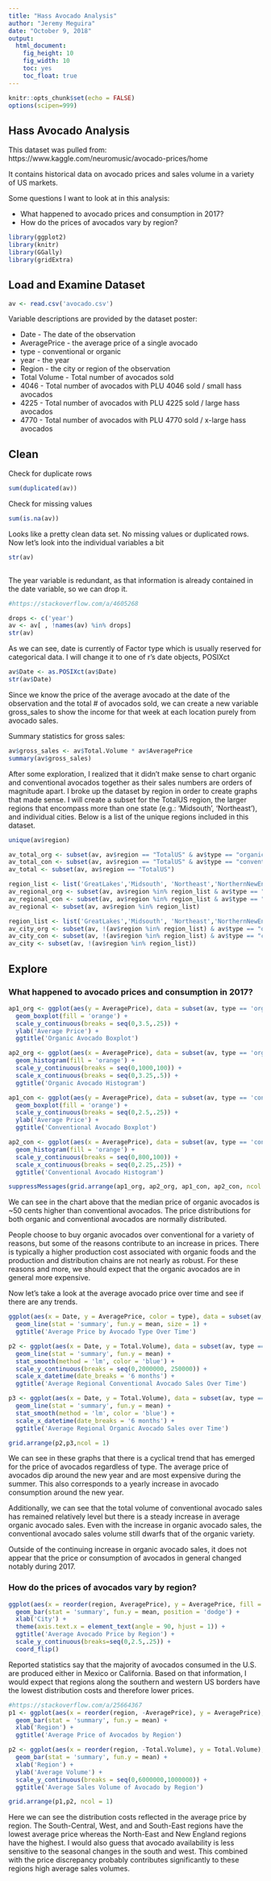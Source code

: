```yaml
---
title: "Hass Avocado Analysis"
author: "Jeremy Meguira"
date: "October 9, 2018"
output: 
  html_document: 
    fig_height: 10
    fig_width: 10
    toc: yes
    toc_float: true
---
```


```r
knitr::opts_chunk$set(echo = FALSE)
options(scipen=999)
```

## Hass Avocado Analysis
This dataset was pulled from:
https://www.kaggle.com/neuromusic/avocado-prices/home

It contains historical data on avocado prices and sales volume in a variety of
US markets.

Some questions I want to look at in this analysis:

* What happened to avocado prices and consumption in 2017?
* How do the prices of avocados vary by region?



```r

library(ggplot2)
library(knitr)
library(GGally)
library(gridExtra)

```

## Load and Examine Dataset

```r

av <- read.csv('avocado.csv')

```

Variable descriptions are provided by the dataset poster:

* Date - The date of the observation
* AveragePrice - the average price of a single avocado
* type - conventional or organic
* year - the year
* Region - the city or region of the observation
* Total Volume - Total number of avocados sold
* 4046 - Total number of avocados with PLU 4046 sold / small hass avocados
* 4225 - Total number of avocados with PLU 4225 sold / large hass avocados
* 4770 - Total number of avocados with PLU 4770 sold / x-large hass avocados

## Clean

Check for duplicate rows

```r

sum(duplicated(av))

```

Check for missing values

```r

sum(is.na(av))

```

Looks like a pretty clean data set. No missing values or duplicated rows. Now 
let's look into the individual variables a bit

```r

str(av)
 
```

The  year variable is redundant, as that information is already contained in the
date variable, so we can drop it.

```r

#https://stackoverflow.com/a/4605268

drops <- c('year')
av <- av[ , !names(av) %in% drops]
str(av)


```

As we can see, date is currently of Factor type which is usually reserved for
categorical data. I will change it to one of r's date objects, POSIXct

```r

av$Date <- as.POSIXct(av$Date)
str(av$Date)

```

Since we know the price of the average avocado at the date of the observation
and the total # of avocados sold, we can create a new variable gross_sales to
show the income for that week at each location purely from avocado sales.

Summary statistics for gross sales:

```r

av$gross_sales <- av$Total.Volume * av$AveragePrice 
summary(av$gross_sales)

```

After some exploration, I realized that it didn't make sense to chart organic
and conventional avocados together as their sales numbers are orders of
magnitude apart. I broke up the dataset by region in order to create graphs that
made sense. I will create a subset for the TotalUS region, the larger regions
that encompass more than one state (e.g.: 'Midsouth', 'Northeast'), and
individual cities. Below is a list of the unique regions included in this
dataset.

```r

unique(av$region)

```


```r

av_total_org <- subset(av, av$region == "TotalUS" & av$type == "organic")
av_total_con <- subset(av, av$region == "TotalUS" & av$type == "conventional")
av_total <- subset(av, av$region == "TotalUS")

region_list <- list('GreatLakes','Midsouth', 'Northeast','NorthernNewEngland','West', 'SouthCentral', 'Southeast','Plains', 'West')
av_regional_org <- subset(av, av$region %in% region_list & av$type == "organic")
av_regional_con <- subset(av, av$region %in% region_list & av$type == "conventional")
av_regional <- subset(av, av$region %in% region_list)

region_list <- list('GreatLakes','Midsouth', 'Northeast','NorthernNewEngland','West', 'SouthCentral', 'Southeast','Plains', 'West', 'TotalUS')
av_city_org <- subset(av, !(av$region %in% region_list) & av$type == "organic")
av_city_con <- subset(av, !(av$region %in% region_list) & av$type == "conventional")
av_city <- subset(av, !(av$region %in% region_list))


```



## Explore


### What happened to avocado prices and consumption in 2017?

```r

ap1_org <- ggplot(aes(y = AveragePrice), data = subset(av, type == 'organic')) +
  geom_boxplot(fill = 'orange') + 
  scale_y_continuous(breaks = seq(0,3.5,.25)) +
  ylab('Average Price') +
  ggtitle('Organic Avocado Boxplot')

ap2_org <- ggplot(aes(x = AveragePrice), data = subset(av, type == 'organic')) +
  geom_histogram(fill = 'orange') +
  scale_y_continuous(breaks = seq(0,1000,100)) + 
  scale_x_continuous(breaks = seq(0,3.25,.5)) +
  ggtitle('Organic Avocado Histogram')

ap1_con <- ggplot(aes(y = AveragePrice), data = subset(av, type == 'conventional')) +
  geom_boxplot(fill = 'orange') + 
  scale_y_continuous(breaks = seq(0,2.5,.25)) +
  ylab('Average Price') +
  ggtitle('Conventional Avocado Boxplot')

ap2_con <- ggplot(aes(x = AveragePrice), data = subset(av, type == 'conventional')) +
  geom_histogram(fill = 'orange') +
  scale_y_continuous(breaks = seq(0,800,100)) +
  scale_x_continuous(breaks = seq(0,2.25,.25)) +
  ggtitle('Conventional Avocado Histogram')

suppressMessages(grid.arrange(ap1_org, ap2_org, ap1_con, ap2_con, ncol = 2)) 

```

We can see in the chart above that the median price of organic avocados is ~50
cents higher than conventional avocados. The price distributions for both
organic and conventional avocados are normally distributed.

People choose to buy organic avocados over conventional for a variety of
reasons, but some of the reasons contribute to an increase in prices. There is
typically a higher production cost associated with organic foods and the
production and distribution chains are not nearly as robust. For these reasons
and more, we should expect that the organic avocados are in general more
expensive.

Now let's take a look at the average avocado price over time and see if there
are any trends.

```r

ggplot(aes(x = Date, y = AveragePrice, color = type), data = subset(av, region != 'TotalUS')) +
  geom_line(stat = 'summary', fun.y = mean, size = 1) +
  ggtitle('Average Price by Avocado Type Over Time')   

p2 <- ggplot(aes(x = Date, y = Total.Volume), data = subset(av, type == 'conventional' & region != 'TotalUS')) +
  geom_line(stat = 'summary', fun.y = mean) +
  stat_smooth(method = 'lm', color = 'blue') +
  scale_y_continuous(breaks = seq(0,2000000, 250000)) +
  scale_x_datetime(date_breaks = '6 months') +
  ggtitle('Average Regional Conventional Avocado Sales Over Time')

p3 <- ggplot(aes(x = Date, y = Total.Volume), data = subset(av, type == 'organic' & region != 'TotalUS')) +
  geom_line(stat = 'summary', fun.y = mean) +
  stat_smooth(method = 'lm', color = 'blue') +
  scale_x_datetime(date_breaks = '6 months') +
  ggtitle('Average Regional Organic Avocado Sales over Time')

grid.arrange(p2,p3,ncol = 1)

```

We can see in these graphs that there is a cyclical trend that has emerged for
the price of avocados regardless of type. The average price of avocados dip
around the new year and are most expensive during the summer. This also
corresponds to a yearly increase in avocado consumption around the new year.

Additionally, we can see that the total volume of conventional avocado sales has
remained relatively level but there is a steady increase in average organic
avocado sales. Even with the increase in organic avocado sales, the conventional
avocado sales volume still dwarfs that of the organic variety.

Outside of the continuing increase in organic avocado sales, it does not appear
that the price or consumption of avocados in general changed notably during
2017.

### How do the prices of avocados vary by region?

```r

ggplot(aes(x = reorder(region, AveragePrice), y = AveragePrice, fill = type), data = av) +
  geom_bar(stat = 'summary', fun.y = mean, position = 'dodge') +
  xlab('City') +
  theme(axis.text.x = element_text(angle = 90, hjust = 1)) +
  ggtitle('Average Avocado Price by Region') +
  scale_y_continuous(breaks=seq(0,2.5,.25)) +
  coord_flip()

```

Reported statistics say that the majority of avocados consumed in the U.S. are
produced either in Mexico or California. Based on that information, I would
expect that regions along the southern and western US borders have the lowest
distribution costs and therefore lower prices.

```r

#https://stackoverflow.com/a/25664367
p1 <- ggplot(aes(x = reorder(region, -AveragePrice), y = AveragePrice), data = av_regional_con) +
  geom_bar(stat = 'summary', fun.y = mean) +
  xlab('Region') +
  ggtitle('Average Price of Avocados by Region')

p2 <- ggplot(aes(x = reorder(region, -Total.Volume), y = Total.Volume), data = av_regional_con) +
  geom_bar(stat = 'summary', fun.y = mean) +
  xlab('Region') +
  ylab('Average Volume') +
  scale_y_continuous(breaks = seq(0,6000000,1000000)) +
  ggtitle('Average Sales Volume of Avocado by Region')

grid.arrange(p1,p2, ncol = 1)


```

Here we can see the distribution costs reflected in the average price by region.
The South-Central, West, and and South-East regions have the lowest average
price whereas the North-East and New England regions have the highest. I would
also guess that avocado availability is less sensitive to the seasonal changes
in the south and west. This combined with the price discrepancy probably
contributes significantly to these regions high average sales volumes.

